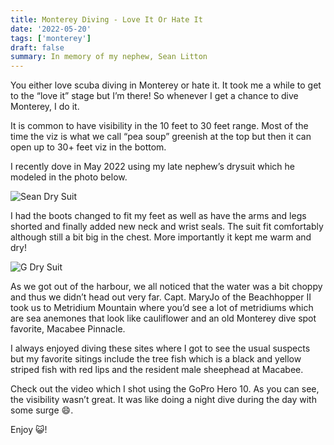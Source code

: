 ```yaml
---
title: Monterey Diving - Love It Or Hate It
date: '2022-05-20'
tags: ['monterey']
draft: false
summary: In memory of my nephew, Sean Litton
---
```


You either love scuba diving in Monterey or hate it. It took me a while to get to the “love it” stage but I’m there! So whenever I get a chance to dive Monterey, I do it.

It is common to have visibility in the 10 feet to 30 feet range. Most of the time the viz is what we call “pea soup” greenish at the top but then it can open up to 30+ feet viz in the bottom.

I recently dove in May 2022 using my late nephew’s drysuit which he modeled in the photo below.

<Image
  src="/static/images/monterey-052022/sean-drysuit.jpg"
  width={630}
  height={840}
  alt="Sean Dry Suit"
/>

I had the boots changed to fit my feet as well as have the arms and legs shorted and finally added new neck and wrist seals. The suit fit comfortably although still a bit big in the chest. More importantly it kept me warm and dry!

<Image
  src="/static/images/monterey-052022/g-seans-drysuit.jpg"
  width={630}
  height={840}
  alt="G Dry Suit"
/>

As we got out of the harbour, we all noticed that the water was a bit choppy and thus we didn’t head out very far. Capt. MaryJo of the Beachhopper II took us to Metridium Mountain where you’d see a lot of metridiums which are sea anemones that look like cauliflower and an old Monterey dive spot favorite, Macabee Pinnacle.

I always enjoyed diving these sites where I got to see the usual suspects but my favorite sitings include the tree fish which is a black and yellow striped fish with red lips and the resident male sheephead at Macabee.

Check out the video which I shot using the GoPro Hero 10. As you can see, the visibility wasn’t great. It was like doing a night dive during the day with some surge 😄.

<ReactVideo embedId="kaQX25tvclQ?si=9U-SLCjDEwwhZnTC" />

Enjoy 😺!
